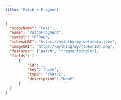 ```yaml
---
title: 'Patch + Fragment'
---
```


```json
{
  "scopeName": "test",
  "name": "PatchFragment",
  "symbol": "PFRAG",
  "schemaURI": "https://mything/my-metadata.json",
  "imageURI": "https://mything/my/{tokenID}.png",
  "features": ["patch", "fragmentsingle"],
  "fields": [
      {
          "id": 1,
          "key": "name",
          "type": "char32",
          "description": "Name"
      }
  ]
}
```